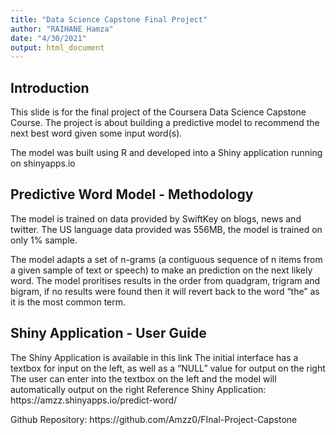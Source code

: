 ```yaml
---
title: "Data Science Capstone Final Project"
author: "RAIHANE Hamza"
date: "4/30/2021"
output: html_document
---
```



## Introduction


This slide is for the final project of the Coursera Data Science Capstone Course. The project is about building a predictive model to recommend the next best word given some input word(s).

The model was built using R and developed into a Shiny application running on shinyapps.io

## Predictive Word Model - Methodology


The model is trained on data provided by SwiftKey on blogs, news and twitter. The US language data provided was 556MB, the model is trained on only 1% sample.

The model adapts a set of n-grams (a contiguous sequence of n items from a given sample of text or speech) to make an prediction on the next likely word. The model proritises results in the order from quadgram, trigram and bigram, if no results were found then it will revert back to the word “the” as it is the most common term.

## Shiny Application - User Guide

The Shiny Application is available in this link
The initial interface has a textbox for input on the left, as well as a “NULL” value for output on the right
The user can enter into the textbox on the left and the model will automatically output on the right
Reference
Shiny Application: https://amzz.shinyapps.io/predict-word/

Github Repository: https://github.com/Amzz0/FInal-Project-Capstone

